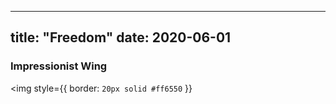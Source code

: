 

---

title: "Freedom" 
date: 2020-06-01
---

### Impressionist Wing
<img 
style={{ border: `20px solid #ff6550` }}

>
